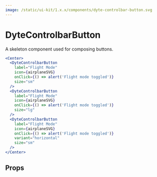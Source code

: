 ```yaml
---
image: /static/ui-kit/1.x.x/components/dyte-controlbar-button.svg
---
```


# DyteControlbarButton

A skeleton component used for composing buttons.

```jsx
<Center>
  <DyteControlbarButton
    label="Flight Mode"
    icon={airplaneSVG}
    onClick={() => alert('Flight mode toggled')}
    size="sm"
  />
  <DyteControlbarButton
    label="Flight Mode"
    icon={airplaneSVG}
    onClick={() => alert('Flight mode toggled')}
    size="lg"
  />
  <DyteControlbarButton
    label="Flight Mode"
    icon={airplaneSVG}
    onClick={() => alert('Flight mode toggled')}
    variant="horizontal"
    size="sm"
  />
</Center>
```

## Props

<PropsTable of="dyte-controlbar-button" />
